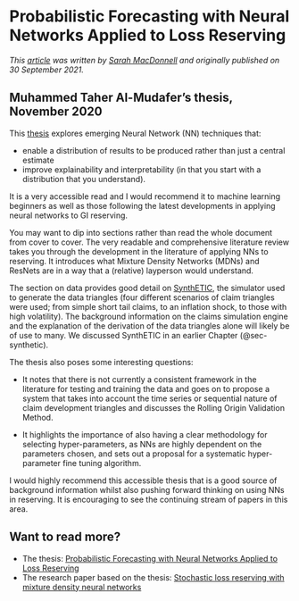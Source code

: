 # Probabilistic Forecasting with Neural Networks Applied to Loss Reserving {#sec-al-mudafer}

*This [article](https://institute-and-faculty-of-actuaries.github.io/mlr-blog/post/l-nn-al-mudafer/) was written by [Sarah MacDonnell](https://institute-and-faculty-of-actuaries.github.io/mlr-blog/authors/smacdonnell/) and originally published on 30 September 2021.*


## Muhammed Taher Al-Mudafer's thesis, November 2020

This [thesis](https://institute-and-faculty-of-actuaries.github.io/mlr-blog/pdf/Al-Mudafer_Honours-thesis.pdf) explores emerging Neural Network (NN) techniques that:

* enable a distribution of results to be produced rather than just a central estimate
* improve explainability and interpretability (in that you start with a distribution that you understand).

It is a very accessible read and I would recommend it to machine learning beginners as well as those following the latest developments in applying neural networks to GI reserving.

You may want to dip into sections rather than read the whole document from cover to cover. The very readable and comprehensive literature review takes you through the development in the literature of applying NNs to reserving. It introduces what Mixture Density Networks (MDNs) and ResNets are in a way that a (relative) layperson would understand.

The section on data provides good detail on [SynthETIC](https://cran.r-project.org/web/packages/SynthETIC/index.html), the simulator used to generate the data triangles (four different scenarios of claim triangles were used; from simple short tail claims, to an inflation shock, to those with high volatility). The background information on the claims simulation engine and the explanation of the derivation of the data triangles alone will likely be of use to many. We discussed SynthETIC in an earlier Chapter (@sec-synthetic).


The thesis also poses some interesting questions:

* It notes that there is not currently a consistent framework in the literature for testing and training the data and goes on to propose a system that takes into account the time series or sequential nature of claim development triangles and discusses the Rolling Origin Validation Method.

* It highlights the importance of also having a clear methodology for selecting hyper-parameters, as NNs are highly dependent on the parameters chosen, and sets out a proposal for a systematic hyper-parameter fine tuning algorithm. 

I would highly recommend this accessible thesis that is a good source of background information whilst also pushing forward thinking on using NNs in reserving. It is encouraging to see the continuing stream of papers in this area.


## Want to read more? {.unnumbered}

* The thesis: [Probabilistic Forecasting with Neural Networks Applied to Loss Reserving](https://institute-and-faculty-of-actuaries.github.io/mlr-blog/pdf/Al-Mudafer_Honours-thesis.pdf)
* The research paper based on the thesis: [Stochastic loss reserving with mixture density neural networks](https://arxiv.org/abs/2108.07924)



